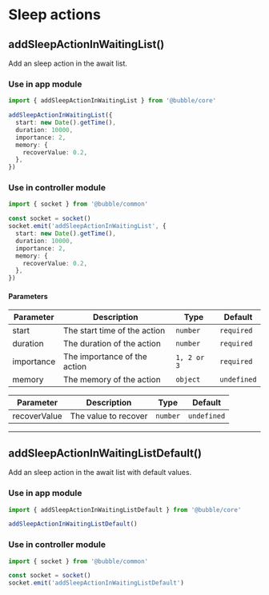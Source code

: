 # Sleep actions

## addSleepActionInWaitingList()

Add an sleep action in the await list.

### Use in app module

```typescript
import { addSleepActionInWaitingList } from '@bubble/core'

addSleepActionInWaitingList({
  start: new Date().getTime(),
  duration: 10000,
  importance: 2,
  memory: {
    recoverValue: 0.2,
  },
})
```

### Use in controller module

```typescript
import { socket } from '@bubble/common'

const socket = socket()
socket.emit('addSleepActionInWaitingList', {
  start: new Date().getTime(),
  duration: 10000,
  importance: 2,
  memory: {
    recoverValue: 0.2,
  },
})
```

#### Parameters

| Parameter  | Description                  | Type        | Default     |
| ---------- | ---------------------------- | ----------- | ----------- |
| start      | The start time of the action | `number`    | `required`  |
| duration   | The duration of the action   | `number`    | `required`  |
| importance | The importance of the action | `1, 2 or 3` | `required`  |
| memory     | The memory of the action     | `object`    | `undefined` |

| Parameter    | Description          | Type     | Default     |
| ------------ | -------------------- | -------- | ----------- |
| recoverValue | The value to recover | `number` | `undefined` |

---

## addSleepActionInWaitingListDefault()

Add an sleep action in the await list with default values.

### Use in app module

```typescript
import { addSleepActionInWaitingListDefault } from '@bubble/core'

addSleepActionInWaitingListDefault()
```

### Use in controller module

```typescript
import { socket } from '@bubble/common'

const socket = socket()
socket.emit('addSleepActionInWaitingListDefault')
```
